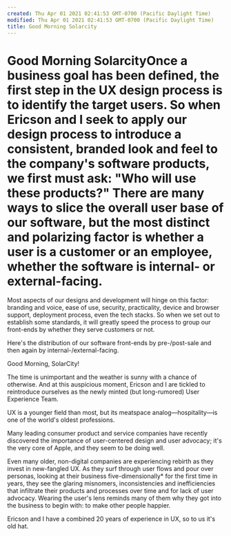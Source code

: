 ```yaml
---
created: Thu Apr 01 2021 02:41:53 GMT-0700 (Pacific Daylight Time)
modified: Thu Apr 01 2021 02:41:53 GMT-0700 (Pacific Daylight Time)
title: Good Morning Solarcity
---
```

# Good Morning SolarcityOnce a business goal has been defined, the first step in the UX design process is to identify the target users. So when Ericson and I seek to apply our design process to introduce a consistent, branded look and feel to the company's software products, we first must ask: "Who will use these products?" There are many ways to slice the overall user base of our software, but the most distinct and polarizing factor is whether a user is a customer or an employee, whether the software is internal- or external-facing.

Most aspects of our designs and development will hinge on this factor: branding and voice, ease of use, security, practicality, device and browser support, deployment process, even the tech stacks. So when we set out to establish some standards, it will greatly speed the process to group our front-ends by whether they serve customers or not.

Here's the distribution of our software front-ends by pre-/post-sale and then again by internal-/external-facing.

Good Morning, SolarCity!

The time is unimportant and the weather is sunny with a chance of otherwise. And at this auspicious moment, Ericson and I are tickled to reintroduce ourselves as the newly minted (but long-rumored) User Experience Team.

UX is a younger field than most, but its meatspace analog—hospitality—is one of the world's oldest professions.

Many leading consumer product and service companies have recently discovered the importance of user-centered design and user advocacy; it's the very core of Apple, and they seem to be doing well.

Even many older, non-digital companies are experiencing rebirth as they invest in new-fangled UX. As they surf through user flows and pour over personas, looking at their business five-dimensionally* for the first time in years, they see the glaring misnomers, inconsistencies and inefficiencies that infiltrate their products and processes over time and for lack of user advocacy. Wearing the user's lens reminds many of them why they got into the business to begin with: to make other people happier.

Ericson and I have a combined 20 years of experience in UX, so to us it's old hat.